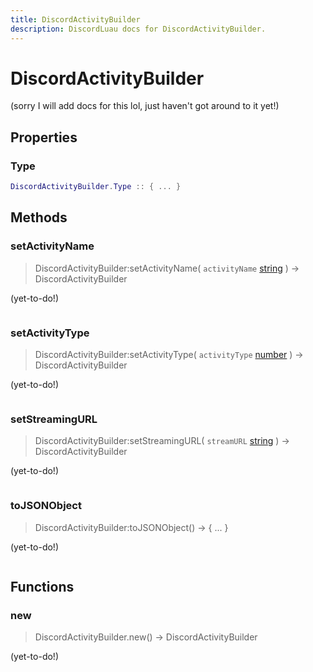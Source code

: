 ```yaml
---
title: DiscordActivityBuilder
description: DiscordLuau docs for DiscordActivityBuilder.
---
```

[//]: # (This file was automatically compiled through the Generator luau code under this repository)
[//]: # (if you want to edit the documentation of discord-luau, please write changes)
[//]: # (to the discord-luau repository itself, we extract the comments from discord-luau and translate)
[//]: # (them into markdown files that Nextra can interpret!)

# DiscordActivityBuilder

(sorry I will add docs for this lol, just haven't got around to it yet!)

[//]: # (----- DOCUMENT PROPERTIES ----- )

## Properties

### Type

 ```lua
 DiscordActivityBuilder.Type :: { ... }
```


[//]: # (----- DOCUMENT METHODS ----- )

## Methods

### setActivityName

> DiscordActivityBuilder:setActivityName( `activityName` [string](https://www.lua.org/pil/2.4.html) ) ->  DiscordActivityBuilder 

(yet-to-do!)

```lua

```
### setActivityType

> DiscordActivityBuilder:setActivityType( `activityType` [number](https://www.lua.org/pil/2.3.html) ) ->  DiscordActivityBuilder 

(yet-to-do!)

```lua

```
### setStreamingURL

> DiscordActivityBuilder:setStreamingURL( `streamURL` [string](https://www.lua.org/pil/2.4.html) ) ->  DiscordActivityBuilder 

(yet-to-do!)

```lua

```
### toJSONObject

> DiscordActivityBuilder:toJSONObject() ->  \{ ... } 

(yet-to-do!)

```lua

```

[//]: # (----- DOCUMENT FUNCTIONS ----- )

## Functions

### new

> DiscordActivityBuilder.new() ->  DiscordActivityBuilder 

(yet-to-do!)

```lua

```

